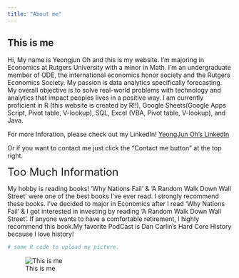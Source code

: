 ```yaml
---
title: "About me"
---
```


## This is me

Hi, My name is Yeongjun Oh and this is my website.
I'm majoring in Economics at Rutgers University with a minor in Math. I'm an undergraduate member of ODE, the international economics honor society and the Rutgers Economics Society. My passion is data analytics specifically forecasting. My overall objective is to solve real-world problems with technology and analytics that impact peoples lives in a positive way. I am currently proficient in R (this website is created by R!!), Google Sheets(Google Apps Script, Pivot table, V-lookup), SQL, Excel (VBA, Pivot table, V-lookup), and Java.


For more Inforation, please check out my LinkedIn!
[YeongJun Oh's LinkedIn](https://www.linkedin.com/in/yeongjun-oh/)


Or if you want to contact me just click the "Contact me button" at the top right. 





<font size="5"> Too Much Information </font>


My hobby is reading books! 'Why Nations Fail' & 'A Random Walk Down Wall Street' were one of the best books I've ever read. I strongly recommend these books. I've decided to major in Economics after I read 'Why Nations Fail' & I got interested in investing by reading 'A Random Walk Down Wall Street'. If anyone wants to have a comfortable retirement, I highly recommend this book.My favorite PodCast is Dan Carlin's Hard Core History because I love history! 

```r
# some R code to upload my picture.
```

![This is me](mypicture.jpg)